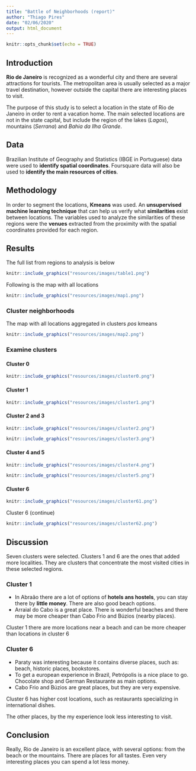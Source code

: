 ```yaml
---
title: "Battle of Neighborhoods (report)"
author: "Thiago Pires"
date: "02/06/2020"
output: html_document
---
```


```r
knitr::opts_chunk$set(echo = TRUE)
```

## Introduction

**Rio de Janeiro** is recognized as a wonderful city and there are several attractions for tourists. The metropolitan area is usually selected as a major travel destination, however outside the capital there are interesting places to visit.

The purpose of this study is to select a location in the state of Rio de Janeiro in order to rent a vacation home. The main selected locations are not in the state capital, but include the region of the lakes (*Lagos*), mountains (*Serrana*) and *Bahia da Ilha Grande*.

## Data

Brazilian Institute of Geography and Statistics (IBGE in Portuguese) data were used to **identify spatial coordinates**. Foursquare data will also be used to **identify the main resources of cities**.

## Methodology

In order to segment the locations, **Kmeans** was used. An **unsupervised machine learning technique** that can help us verify what **similarities** exist between locations. The variables used to analyze the similarities of these regions were the **venues** extracted from the proximity with the spatial coordinates provided for each region.

## Results

The full list from regions to analysis is below

```r

knitr::include_graphics("resources/images/table1.png")

```

Following is the map with all locations

```r

knitr::include_graphics("resources/images/map1.png")

```

### Cluster neighborhoods

The map with all locations aggregated in clusters *pos* kmeans

```r

knitr::include_graphics("resources/images/map2.png")

```

### Examine clusters

#### Cluster 0

```r

knitr::include_graphics("resources/images/cluster0.png")

```

#### Cluster 1

```r

knitr::include_graphics("resources/images/cluster1.png")

```

#### Cluster 2 and 3

```r

knitr::include_graphics("resources/images/cluster2.png")

```

```r

knitr::include_graphics("resources/images/cluster3.png")

```

#### Cluster 4 and 5

```r

knitr::include_graphics("resources/images/cluster4.png")

```

```r

knitr::include_graphics("resources/images/cluster5.png")

```

#### Cluster 6

```r

knitr::include_graphics("resources/images/cluster61.png")

```

Cluster 6 (continue)

```r

knitr::include_graphics("resources/images/cluster62.png")

```

## Discussion

Seven clusters were selected. Clusters 1 and 6 are the ones that added more localities. They are clusters that concentrate the most visited cities in these selected regions.

### Cluster 1

- In Abraão there are a lot of options of **hotels ans hostels**, you can stay there by **little money**. There are also good beach options.
- Arraial do Cabo is a great place. There is wonderful beaches and there may be more cheaper than Cabo Frio and Búzios (nearby places).

Cluster 1 there are more locations near a beach and can be more cheaper than locations in cluster 6

### Cluster 6

- Paraty was interesting because it contains diverse places, such as: beach, historic places, bookstores.
- To get a european experience in Brazil, Petrópolis is a nice place to go. Chocolate shop and German Restaurante as main options.
- Cabo Frio and Búzios are great places, but they are very expensive.

Cluster 6 has higher cost locations, such as restaurants specializing in international dishes.

The other places, by the my experience look less interesting to visit.

## Conclusion

Really, Rio de Janeiro is an excellent place, with several options: from the beach or the mountains. There are places for all tastes. Even very interesting places you can spend a lot less money. 
